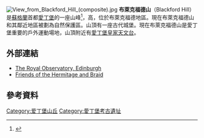 {{expand|time=2016-08-13T20:15:32+00:00}}
{{onesource|time=2016-08-13T20:15:32+00:00}}
[[File:View_from_Blackford_Hill_(composite).jpg|thumb]]
'''布萊克福德山'''（Blackford Hill）是[[蘇格蘭|蘇格蘭]]首都[[愛丁堡|愛丁堡]]的一座山峰<ref name="plan">{{cite web |url=http://www.fohb.org/new/images/HOB%20MGT%20PLAN%20%20DRAFT%20201012.pdf |title=Hermitage of Braid and Blackford Hill Local Nature Reserve Management Plan |publisher=Friends of the Hermitage of Braid |accessdate=11 June 2013 |archive-url=https://web.archive.org/web/20111202224151/http://www.fohb.org/new/images/HOB%20MGT%20PLAN%20%20DRAFT%20201012.pdf |archive-date=2011-12-02 |dead-url=yes }}</ref>，高{{convert|164|m}}，位於布萊克福德地區。現在布萊克福德山和其鄰近地區被劃為自然保護區。山頂有一座古代城堡。現在布萊克福德山是愛丁堡重要的戶外運動場地，山頂附近有[[愛丁堡皇家天文台|愛丁堡皇家天文台]]。
==外部連結==
* [http://www.roe.ac.uk/ The Royal Observatory, Edinburgh] {{Wayback|url=http://www.roe.ac.uk/ |date=20110812072635 }}
* [https://web.archive.org/web/20160306012819/http://www.fohb.org/new/ Friends of the Hermitage and Braid]
{{coord|55|55|N|3|12|W|display=title|region:GB_type:mountain_source:GNS-enwiki}}
==參考資料==
{{Reflist}}

[[Category:爱丁堡山丘|Category:爱丁堡山丘]]
[[Category:愛丁堡考古遺址|Category:愛丁堡考古遺址]]